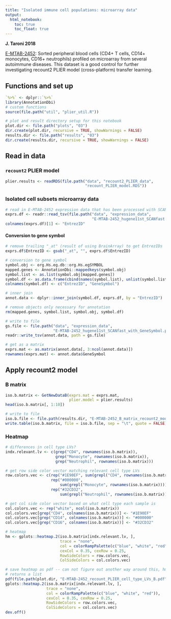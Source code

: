 ```yaml
---
title: "Isolated immune cell populations: microarray data"
output:   
  html_notebook: 
    toc: true
    toc_float: true
---
```


**J. Taroni 2018**

[E-MTAB-2452](https://www.ebi.ac.uk/arrayexpress/experiments/E-MTAB-2452/): 
Sorted peripheral blood cells (CD4+ T cells, CD14+ monocytes, CD16+ neutrophils)
profiled on microarray from several autoimmune diseases.
This dataset is a good control for further investigating recount2 PLIER model 
(cross-platform) transfer learning.

## Functions and set up

```r
`%>%` <- dplyr::`%>%`
library(AnnotationDbi)
# custom functions
source(file.path("util", "plier_util.R"))
```

```r
# plot and result directory setup for this notebook
plot.dir <- file.path("plots", "03")
dir.create(plot.dir, recursive = TRUE, showWarnings = FALSE)
results.dir <- file.path("results", "03")
dir.create(results.dir, recursive = TRUE, showWarnings = FALSE)
```

## Read in data

### `recount2` PLIER model

```r
plier.results <- readRDS(file.path("data", "recount2_PLIER_data", 
                                   "recount_PLIER_model.RDS"))
```

### Isolated cell subsets microarray data
```r
# read in E-MTAB-2452 expression data that has been processed with SCANfast
exprs.df <- readr::read_tsv(file.path("data", "expression_data",
                                      "E-MTAB-2452_hugene11st_SCANfast.pcl"))
colnames(exprs.df)[1] <- "EntrezID"
```

#### Conversion to gene symbol
```r
# remove trailing "_at" (result of using BrainArray) to get EntrezIDs
exprs.df$EntrezID <- gsub("_at", "", exprs.df$EntrezID)

# conversion to gene symbol
symbol.obj <- org.Hs.eg.db::org.Hs.egSYMBOL
mapped.genes <- AnnotationDbi::mappedkeys(symbol.obj)
symbol.list <- as.list(symbol.obj[mapped.genes])
symbol.df <- as.data.frame(cbind(names(symbol.list), unlist(symbol.list)))
colnames(symbol.df) <- c("EntrezID", "GeneSymbol")

# inner join
annot.data <- dplyr::inner_join(symbol.df, exprs.df, by = "EntrezID")

# remove objects only necessary for annotation
rm(mapped.genes, symbol.list, symbol.obj, symbol.df)

# write to file
gs.file <- file.path("data", "expression_data", 
                     "E-MTAB-2452_hugene11st_SCANfast_with_GeneSymbol.pcl")
readr::write_tsv(annot.data, path = gs.file)

# get as a matrix 
exprs.mat <- as.matrix(annot.data[, 3:ncol(annot.data)])
rownames(exprs.mat) <- annot.data$GeneSymbol
```

## Apply recount2 model

### B matrix
```r
iso.b.matrix <- GetNewDataB(exprs.mat = exprs.mat,
                            plier.model = plier.results)
head(iso.b.matrix[, 1:10])
```
```r
# write to file
iso.b.file <- file.path(results.dir, "E-MTAB-2452_B_matrix_recount2_model.txt")
write.table(iso.b.matrix, file = iso.b.file, sep = "\t", quote = FALSE)
```

### Heatmap

```r
# differences in cell type LVs?
indx.relevant.lv <- c(grep("CD4", rownames(iso.b.matrix)),
                      grep("Monocyte", rownames(iso.b.matrix)),
                      grep("Neutrophil", rownames(iso.b.matrix)))

# get row side color vector matching relevant cell type LVs
row.colors.vec <- c(rep("#1E90EF", sum(grepl("CD4", rownames(iso.b.matrix)))),
                    rep("#000000", 
                        sum(grepl("Monocyte", rownames(iso.b.matrix)))), 
                    rep("#32CD32",
                        sum(grepl("Neutrophil", rownames(iso.b.matrix)))))

# get col side color vector based on what cell type each sample is
col.colors.vec <- rep("white", ncol(iso.b.matrix))
col.colors.vec[grep("CD4", colnames(iso.b.matrix))] <- "#1E90EF"
col.colors.vec[grep("CD14", colnames(iso.b.matrix))] <- "#000000"
col.colors.vec[grep("CD16", colnames(iso.b.matrix))] <- "#32CD32"

# heatmap
hm <- gplots::heatmap.2(iso.b.matrix[indx.relevant.lv, ], 
                        trace = "none",
                        col = colorRampPalette(c("blue", "white", "red")),
                        cexCol = 0.35, cexRow = 0.25,
                        RowSideColors = row.colors.vec,
                        ColSideColors = col.colors.vec)
```
```r
# save heatmap as pdf -- can not figure out another way around this, hm just
# returns a list
pdf(file.path(plot.dir, "E-MTAB-2452_recount_PLIER_cell_type_LVs_B.pdf"))
gplots::heatmap.2(iso.b.matrix[indx.relevant.lv, ], 
                  trace = "none",
                  col = colorRampPalette(c("blue", "white", "red")),
                  cexCol = 0.35, cexRow = 0.25,
                  RowSideColors = row.colors.vec,
                  ColSideColors = col.colors.vec)
dev.off()
```

